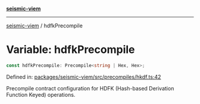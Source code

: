 [**seismic-viem**](/seismic-viem/README.mdx)

---

[seismic-viem](/seismic-viem/globals.mdx) / hdfkPrecompile

# Variable: hdfkPrecompile

```ts
const hdfkPrecompile: Precompile<string | Hex, Hex>;
```

Defined in: [packages/seismic-viem/src/precompiles/hkdf.ts:42](https://github.com/SeismicSystems/seismic-client/blob/9fcfa5c0984a89e84539dc512bd70bb63c77e3ef/packages/seismic-viem/src/precompiles/hkdf.ts#L42)

Precompile contract configuration for HDFK (Hash-based Derivation Function Keyed) operations.
